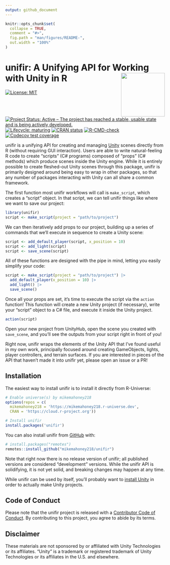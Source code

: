 ```yaml
---
output: github_document
---
```


<!-- README.md is generated from README.Rmd. Please edit that file -->

```r
knitr::opts_chunk$set(
  collapse = TRUE,
  comment = "#>",
  fig.path = "man/figures/README-",
  out.width = "100%"
)
```

# unifir: A Unifying API for Working with Unity in R <img src='man/figures/logo.png' align="right" height="138" />

<!-- badges: start -->
[![License: MIT](https://img.shields.io/badge/license-MIT-green)](https://choosealicense.com/licenses/mit/) 
[![Project Status: Active – The project has reached a stable, usable state and is being actively developed.](https://www.repostatus.org/badges/latest/active.svg)](https://www.repostatus.org/#active)
[![Lifecycle: maturing](https://img.shields.io/badge/lifecycle-maturing-blue.svg)](https://lifecycle.r-lib.org/articles/stages.html#maturing-1)
[![CRAN status](https://www.r-pkg.org/badges/version/unifir)](https://CRAN.R-project.org/package=unifir)
[![R-CMD-check](https://github.com/mikemahoney218/unifir/workflows/R-CMD-check/badge.svg)](https://github.com/mikemahoney218/unifir/actions)
[![Codecov test coverage](https://codecov.io/gh/mikemahoney218/unifir/branch/main/graph/badge.svg)](https://app.codecov.io/gh/mikemahoney218/unifir?branch=main)
<!-- badges: end -->

unifir is a unifying API for creating and managing [Unity](https://unity.com/) 
scenes directly from R (without requiring GUI interaction). Users are able to 
write natural-feeling R code to create "scripts" (C# programs) composed of 
"props" (C# methods) which produce scenes inside the Unity engine. While it is
entirely possible to create fleshed-out Unity scenes through this package, 
unifir is primarily designed around being easy to wrap in other packages, so 
that any number of packages interacting with Unity can all share a common
framework.

The first function most unifir workflows will call is `make_script`, which 
creates a "script" object. In that script, we can tell unifir things like
where we want to save our project:

```r
library(unifir)
script <- make_script(project = "path/to/project")
```

We can then iteratively add props to our project, building up a series of
commands that we'll execute in sequence to create a Unity scene:

```r
script <- add_default_player(script, x_position = 10)
script <- add_light(script)
script <- save_scene(script)
```

All of these functions are designed with the pipe in mind, letting you
easily simplify your code:

```r
script <- make_script(project = "path/to/project") |> 
  add_default_player(x_position = 10) |> 
  add_light() |> 
  save_scene()
```

Once all your props are set, it's time to execute the script via the 
`action` function! This function will create a new Unity project (if necessary),
write your "script" object to a C# file, and execute it inside the Unity project.

```r
action(script)
```

Open your new project from UnityHub, open the scene you created with 
`save_scene`, and you'll see the outputs from your script right in front of you!

Right now, unifir wraps the elements of the Unity API that I've found useful in
my own work, principally focused around creating GameObjects, lights, player
controllers, and terrain surfaces. If you are interested in pieces of the API
that haven't made it into unifir yet, please open an issue or a PR!

## Installation

The easiest way to install unifir is to install it directly from R-Universe:

```r
# Enable universe(s) by mikemahoney218
options(repos = c(
  mikemahoney218 = 'https://mikemahoney218.r-universe.dev',
  CRAN = 'https://cloud.r-project.org'))

# Install unifir
install.packages('unifir')
```

You can also install unifir from [GitHub](https://github.com/) with:

``` r
# install.packages("remotes")
remotes::install_github("mikemahoney218/unifir")
```

Note that right now there is no release version of unifir; all published 
versions are considered "development" versions. While the unifir API is 
solidifying, it is not yet solid, and breaking changes may happen at any time.

While unifir can be used by itself, you'll probably want to 
[install Unity](https://unity.com/download) in order to actually make Unity 
projects.

## Code of Conduct

Please note that the unifir project is released with a [Contributor Code of Conduct](https://mikemahoney218.github.io/unifir/CODE_OF_CONDUCT.html). By contributing to this project, you agree to abide by its terms.

## Disclaimer

These materials are not sponsored by or affiliated with Unity Technologies or 
its affiliates. "Unity" is a trademark or registered trademark of Unity 
Technologies or its affiliates in the U.S. and elsewhere.
